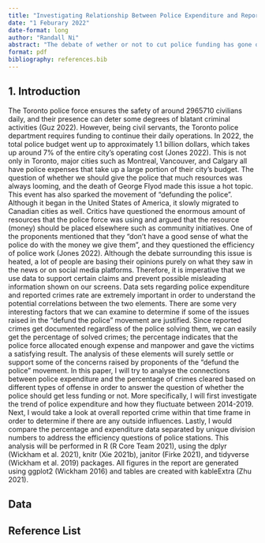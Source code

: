 ```yaml
---
title: "Investigating Relationship Between Police Expenditure and Reported Crime Rate"
date: "1 Feburary 2022"
date-format: long
author: "Randall Ni"
abstract: "The debate of wether or not to cut police funding has gone on for ages. the propagators feared police brutalities due to the constant news portrayal, while others have argued that police activity should be required to ensure people's safety. Recent news of violent crimes such as the stabbings in some of the TTC stations have highlighted the urgency of this issue; the topic of this debate is more relevant to us than we think. We can use data to settle this debate once in and for all, and they are critical for understanding the correlations between police expenditure and the number of solved reported crimes. (write smthing you found in graphs later)"
format: pdf
bibliography: references.bib
---
```


## 1. Introduction
The Toronto police force ensures the safety of around 2965710 civilians daily, and their presence can deter some degrees of blatant criminal activities (Guz 2022). However, being civil servants, the Toronto police department requires funding to continue their daily operations. In 2022, the total police budget went up to approximately 1.1 billion dollars, which takes up around 7% of the entire city's operating cost (Jones 2022). This is not only in Toronto, major cities such as Montreal, Vancouver, and Calgary all have police expenses that take up a large portion of their city's budget. The question of whether we should give the police that much resources was always looming, and the death of George Flyod made this issue a hot topic. This event has also sparked the movement of "defunding the police". Although it began in the United States of America, it slowly migrated to Canadian cities as well. Critics have questioned the enormous amount of resources that the police force was using and argued that the resource (money) should be placed elsewhere such as community initiatives. One of the proponents mentioned that they "don't have a good sense of what the police do with the money we give them", and they questioned the efficiency of police work (Jones 2022). Although the debate surrounding this issue is heated, a lot of people are basing their opinions purely on what they saw in the news or on social media platforms. Therefore, it is imperative that we use data to support certain claims and prevent possible misleading information shown on our screens. 
Data sets regarding police expenditure and reported crimes rate are extremely important in order to understand the potential correlations between the two elements. There are some very interesting factors that we can examine to determine if some of the issues raised in the "defund the police" movement are justified. Since reported crimes get documented regardless of the police solving them, we can easily get the percentage of solved crimes; the percentage indicates that the police force allocated enough expense and manpower and gave the victims a satisfying result. The analysis of these elements will surely settle or support some of the concerns raised by proponents of the "defund the police" movement.
In this paper, I will try to analyse the connections between police expenditure and the percentage of crimes cleared based on different types of offense in order to answer the question of whether the police should get less funding or not. More specifically, I will first investigate the trend of police expenditure and how they fluctuate between 2014-2019. Next, I would take a look at overall reported crime within that time frame in order to determine if there are any outside influences. Lastly, I would compare the percentage and expenditure data separated by unique division numbers to address the efficiency questions of police stations. This analysis will be performed in R (R Core Team 2021), using the dplyr (Wickham et al. 2021), knitr (Xie 2021b), janitor (Firke 2021), and tidyverse (Wickham et al. 2019) packages. All figures in the report are generated using ggplot2 (Wickham 2016) and tables are created with kableExtra (Zhu 2021). 

## Data


## Reference List